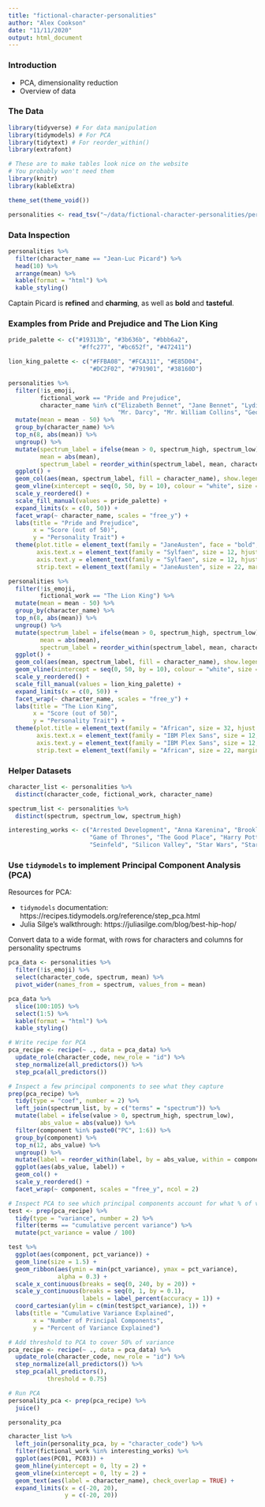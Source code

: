 ```yaml
---
title: "fictional-character-personalities"
author: "Alex Cookson"
date: "11/11/2020"
output: html_document
---
```


### Introduction

- PCA, dimensionality reduction
- Overview of data


### The Data

```r
library(tidyverse) # For data manipulation
library(tidymodels) # For PCA
library(tidytext) # For reorder_within()
library(extrafont)

# These are to make tables look nice on the website
# You probably won't need them
library(knitr)
library(kableExtra)

theme_set(theme_void())

personalities <- read_tsv("~/data/fictional-character-personalities/personalities.txt")
```

### Data Inspection

```r
personalities %>%
  filter(character_name == "Jean-Luc Picard") %>%
  head(10) %>%
  arrange(mean) %>%
  kable(format = "html") %>%
  kable_styling()
```

Captain Picard is **refined** and **charming**, as well as **bold** and **tasteful**.



### Examples from Pride and Prejudice and The Lion King

```r
pride_palette <- c("#19313b", "#3b636b", "#bbb6a2",
                    "#ffc277", "#bc652f", "#472411")

lion_king_palette <- c("#FFBA08", "#FCA311", "#E85D04",
                       "#DC2F02", "#791901", "#38160D")
```


```r
personalities %>%
  filter(!is_emoji,
         fictional_work == "Pride and Prejudice",
         character_name %in% c("Elizabeth Bennet", "Jane Bennet", "Lydia Bennet",
                               "Mr. Darcy", "Mr. William Collins", "George Wickham")) %>%
  mutate(mean = mean - 50) %>%
  group_by(character_name) %>%
  top_n(8, abs(mean)) %>%
  ungroup() %>%
  mutate(spectrum_label = ifelse(mean > 0, spectrum_high, spectrum_low),
         mean = abs(mean),
         spectrum_label = reorder_within(spectrum_label, mean, character_name)) %>%
  ggplot() +
  geom_col(aes(mean, spectrum_label, fill = character_name), show.legend = FALSE) +
  geom_vline(xintercept = seq(0, 50, by = 10), colour = "white", size = 0.1) +
  scale_y_reordered() +
  scale_fill_manual(values = pride_palette) +
  expand_limits(x = c(0, 50)) +
  facet_wrap(~ character_name, scales = "free_y") +
  labs(title = "Pride and Prejudice",
       x = "Score (out of 50)",
       y = "Personality Trait") +
  theme(plot.title = element_text(family = "JaneAusten", face = "bold", size = 32, hjust = 0.5, margin = margin(t = 10, b = 20)),
        axis.text.x = element_text(family = "Sylfaen", size = 12, hjust = 0.5),
        axis.text.y = element_text(family = "Sylfaen", size = 12, hjust = 1),
        strip.text = element_text(family = "JaneAusten", size = 22, margin = margin(b = 10)))
```

```r
personalities %>%
  filter(!is_emoji,
         fictional_work == "The Lion King") %>%
  mutate(mean = mean - 50) %>%
  group_by(character_name) %>%
  top_n(8, abs(mean)) %>%
  ungroup() %>%
  mutate(spectrum_label = ifelse(mean > 0, spectrum_high, spectrum_low),
         mean = abs(mean),
         spectrum_label = reorder_within(spectrum_label, mean, character_name)) %>%
  ggplot() +
  geom_col(aes(mean, spectrum_label, fill = character_name), show.legend = FALSE) +
  geom_vline(xintercept = seq(0, 50, by = 10), colour = "white", size = 0.1) +
  scale_y_reordered() +
  scale_fill_manual(values = lion_king_palette) +
  expand_limits(x = c(0, 50)) +
  facet_wrap(~ character_name, scales = "free_y") +
  labs(title = "The Lion King",
       x = "Score (out of 50)",
       y = "Personality Trait") +
  theme(plot.title = element_text(family = "African", size = 32, hjust = 0.5, margin = margin(t = 10, b = 20)),
        axis.text.x = element_text(family = "IBM Plex Sans", size = 12, hjust = 0.5),
        axis.text.y = element_text(family = "IBM Plex Sans", size = 12, hjust = 1),
        strip.text = element_text(family = "African", size = 22, margin = margin(b = 10)))
```


### Helper Datasets

```r
character_list <- personalities %>%
  distinct(character_code, fictional_work, character_name)

spectrum_list <- personalities %>%
  distinct(spectrum, spectrum_low, spectrum_high)

interesting_works <- c("Arrested Development", "Anna Karenina", "Brooklyn Nine-Nine", "Star Trek: Deep Space Nine", "Friends",
                       "Game of Thrones", "The Good Place", "Harry Potter", "The Lion King", "Mad Men", "Parks and Recreation",
                       "Seinfeld", "Silicon Valley", "Star Wars", "Star Trek: The Next Generation", "Pride and Prejudice")
```


### Use `tidymodels` to implement Principal Component Analysis (PCA)

Resources for PCA:

- `tidymodels` documentation: https://recipes.tidymodels.org/reference/step_pca.html
- Julia Silge's walkthrough: https://juliasilge.com/blog/best-hip-hop/

Convert data to a wide format, with rows for characters and columns for personality spectrums

```r
pca_data <- personalities %>%
  filter(!is_emoji) %>%
  select(character_code, spectrum, mean) %>%
  pivot_wider(names_from = spectrum, values_from = mean)

pca_data %>%
  slice(100:105) %>%
  select(1:5) %>%
  kable(format = "html") %>%
  kable_styling()
```



```r
# Write recipe for PCA
pca_recipe <- recipe(~ ., data = pca_data) %>%
  update_role(character_code, new_role = "id") %>%
  step_normalize(all_predictors()) %>%
  step_pca(all_predictors())
```

```r
# Inspect a few principal components to see what they capture
prep(pca_recipe) %>%
  tidy(type = "coef", number = 2) %>%
  left_join(spectrum_list, by = c("terms" = "spectrum")) %>%
  mutate(label = ifelse(value > 0, spectrum_high, spectrum_low),
         abs_value = abs(value)) %>%
  filter(component %in% paste0("PC", 1:6)) %>%
  group_by(component) %>%
  top_n(12, abs_value) %>%
  ungroup() %>%
  mutate(label = reorder_within(label, by = abs_value, within = component)) %>%
  ggplot(aes(abs_value, label)) +
  geom_col() +
  scale_y_reordered() +
  facet_wrap(~ component, scales = "free_y", ncol = 2)
```

```r
# Inspect PCA to see which principal components account for what % of variance
test <- prep(pca_recipe) %>%
  tidy(type = "variance", number = 2) %>%
  filter(terms == "cumulative percent variance") %>%
  mutate(pct_variance = value / 100)

test %>%
  ggplot(aes(component, pct_variance)) +
  geom_line(size = 1.5) +
  geom_ribbon(aes(ymin = min(pct_variance), ymax = pct_variance),
              alpha = 0.3) +
  scale_x_continuous(breaks = seq(0, 240, by = 20)) +
  scale_y_continuous(breaks = seq(0, 1, by = 0.1),
                     labels = label_percent(accuracy = 1)) +
  coord_cartesian(ylim = c(min(test$pct_variance), 1)) +
  labs(title = "Cumulative Variance Explained",
       x = "Number of Principal Components",
       y = "Percent of Variance Explained")
```



```r
# Add threshold to PCA to cover 50% of variance
pca_recipe <- recipe(~ ., data = pca_data) %>%
  update_role(character_code, new_role = "id") %>%
  step_normalize(all_predictors()) %>%
  step_pca(all_predictors(),
           threshold = 0.75)

# Run PCA
personality_pca <- prep(pca_recipe) %>%
  juice()

personality_pca
```

```r
character_list %>%
  left_join(personality_pca, by = "character_code") %>%
  filter(fictional_work %in% interesting_works) %>%
  ggplot(aes(PC01, PC03)) +
  geom_hline(yintercept = 0, lty = 2) +
  geom_vline(xintercept = 0, lty = 2) +
  geom_text(aes(label = character_name), check_overlap = TRUE) +
  expand_limits(x = c(-20, 20),
                y = c(-20, 20))
```
